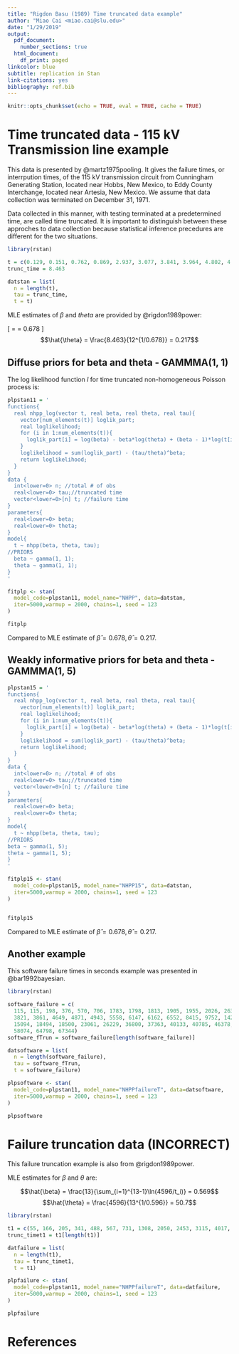 ```yaml
---
title: "Rigdon Basu (1989) Time truncated data example"
author: "Miao Cai <miao.cai@slu.edu>"
date: "1/29/2019"
output:
  pdf_document:
    number_sections: true
  html_document:
    df_print: paged
linkcolor: blue
subtitle: replication in Stan
link-citations: yes
bibliography: ref.bib
---
```


```r
knitr::opts_chunk$set(echo = TRUE, eval = TRUE, cache = TRUE)
```

# Time truncated data - 115 kV Transmission line example

This data is presented by @martz1975pooling. It gives the failure times, or interrpution times, of the 115 kV transmission circuit from Cunningham Generating Station, located near Hobbs, New Mexico, to Eddy County Interchange, located near Artesia, New Mexico. We assume that data collection was terminated on December 31, 1971.

Data collected in this manner, with testing terminated at a predetermined time, are called time truncated. It is important to distinguish between these approches to data collection because statistical inference precedures are different for the two situations.

```r
library(rstan)

t = c(0.129, 0.151, 0.762, 0.869, 2.937, 3.077, 3.841, 3.964, 4.802, 4.898, 7.868, 8.430)
trunc_time = 8.463

datstan = list(
  n = length(t),
  tau = trunc_time,
  t = t)
```

MLE estimates of $\beta$ and $theta$ are provided by @rigdon1989power:

\[
\hat{\beta} = \frac{12}{\sum_{i=1}^{12}\ln(8.463/t_i)} = 0.678
\]
$$\hat{\theta} = \frac{8.463}{12^{1/0.678}} = 0.217$$


## Diffuse priors for beta and theta - GAMMMA(1, 1)

The log likelihood function $l$ for time truncated non-homogeneous Poisson process is:

\begin{align*}
l & = \log \Big(\prod_{i=1}^n\frac{\beta}{\theta}(\frac{t_i}{\theta})^{\beta - 1}\Big)e^{-(\tau/\theta)^\beta}\\
& = \sum_{i=1}^n\log\Big(\frac{\beta}{\theta}(\frac{t_i}{\theta})^{\beta - 1}\Big) - (\frac{\tau}{\theta})^\beta\\
& = n\log\beta - n\beta\log\theta + (\beta - 1)\sum_{i=1}^n\log t_i - (\frac{\tau}{\theta})^\beta
\end{align*}

```r
plpstan11 = '
functions{
  real nhpp_log(vector t, real beta, real theta, real tau){
    vector[num_elements(t)] loglik_part;
    real loglikelihood;
    for (i in 1:num_elements(t)){
      loglik_part[i] = log(beta) - beta*log(theta) + (beta - 1)*log(t[i]);
    }
    loglikelihood = sum(loglik_part) - (tau/theta)^beta;
    return loglikelihood;
  }
}
data {
  int<lower=0> n; //total # of obs
  real<lower=0> tau;//truncated time
  vector<lower=0>[n] t; //failure time
}
parameters{
  real<lower=0> beta;
  real<lower=0> theta;
}
model{
  t ~ nhpp(beta, theta, tau);
//PRIORS
  beta ~ gamma(1, 1);
  theta ~ gamma(1, 1);
}
'

fitplp <- stan(
  model_code=plpstan11, model_name="NHPP", data=datstan, 
  iter=5000,warmup = 2000, chains=1, seed = 123
)

fitplp
```

Compared to MLE estimate of $\hat{\beta} = 0.678, \hat{\theta} = 0.217$.

## Weakly informative priors for beta and theta - GAMMMA(1, 5)

```r
plpstan15 = '
functions{
  real nhpp_log(vector t, real beta, real theta, real tau){
    vector[num_elements(t)] loglik_part;
    real loglikelihood;
    for (i in 1:num_elements(t)){
      loglik_part[i] = log(beta) - beta*log(theta) + (beta - 1)*log(t[i]);
    }
    loglikelihood = sum(loglik_part) - (tau/theta)^beta;
    return loglikelihood;
  }
}
data {
  int<lower=0> n; //total # of obs
  real<lower=0> tau;//truncated time
  vector<lower=0>[n] t; //failure time
}
parameters{
  real<lower=0> beta;
  real<lower=0> theta;
}
model{
  t ~ nhpp(beta, theta, tau);
//PRIORS
beta ~ gamma(1, 5);
theta ~ gamma(1, 5);
}
'

fitplp15 <- stan(
  model_code=plpstan15, model_name="NHPP15", data=datstan, 
  iter=5000,warmup = 2000, chains=1, seed = 123
)


fitplp15
```

Compared to MLE estimate of $\hat{\beta} = 0.678, \hat{\theta} = 0.217$.

## Another example

This software failure times in seconds example was presented in @bar1992bayesian.

```r
library(rstan)

software_failure = c(
  115, 115, 198, 376, 570, 706, 1783, 1798, 1813, 1905, 1955, 2026, 2632, 
  3821, 3861, 4649, 4871, 4943, 5558, 6147, 6162, 6552, 8415, 9752, 14260, 
  15094, 18494, 18500, 23061, 26229, 36800, 37363, 40133, 40785, 46378, 
  58074, 64798, 67344)
software_fTrun = software_failure[length(software_failure)]

datsoftware = list(
  n = length(software_failure),
  tau = software_fTrun,
  t = software_failure)
```


```r
plpsoftware <- stan(
  model_code=plpstan11, model_name="NHPPfailureT", data=datsoftware, 
  iter=5000,warmup = 2000, chains=1, seed = 123
)

plpsoftware
```




# Failure truncation data (INCORRECT)

This failure truncation example is also from @rigdon1989power.

MLE estimates for $\beta$ and $\theta$ are:

$$\hat{\beta} = \frac{13}{\sum_{i=1}^{13-1}\ln(4596/t_i)} = 0.569$$
$$\hat{\theta} = \frac{4596}{13^{1/0.596}} = 50.7$$

```r
library(rstan)

t1 = c(55, 166, 205, 341, 488, 567, 731, 1308, 2050, 2453, 3115, 4017, 4596)
trunc_timet1 = t1[length(t1)]

datfailure = list(
  n = length(t1),
  tau = trunc_timet1,
  t = t1)
```

```r
plpfailure <- stan(
  model_code=plpstan11, model_name="NHPPfailureT", data=datfailure, 
  iter=5000,warmup = 2000, chains=1, seed = 123
)

plpfailure
```

# References